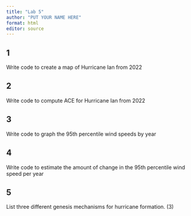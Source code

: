 ```yaml
---
title: "Lab 5"
author: "PUT YOUR NAME HERE"
format: html
editor: source
---
```


## 1 
Write code to create a map of Hurricane Ian from 2022

## 2
Write code to compute ACE for Hurricane Ian from 2022

## 3
Write code to graph the 95th percentile wind speeds by year

## 4
Write code to estimate the amount of change in the 95th percentile wind speed per year

## 5
List three different genesis mechanisms for hurricane formation. (3)

